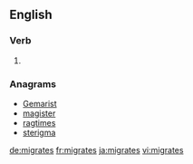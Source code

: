 ==English==

===Verb===
{{head|en}}

# {{en-third-person singular of|migrate}}

===Anagrams===
* [[Gemarist#English|Gemarist]]
* [[magister#English|magister]]
* [[ragtimes#English|ragtimes]]
* [[sterigma#English|sterigma]]

[[de:migrates]]
[[fr:migrates]]
[[ja:migrates]]
[[vi:migrates]]